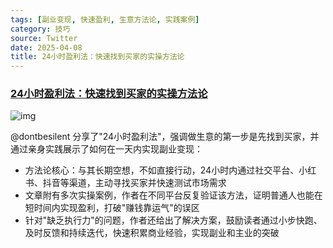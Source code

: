 ```yaml
---
tags: [副业变现, 快速盈利, 生意方法论, 实践案例]
category: 技巧
source: Twitter
date: 2025-04-08
title: 24小时盈利法：快速找到买家的实操方法论
---
```


### [24小时盈利法：快速找到买家的实操方法论](https://twitter-thread.com/t/1904037280807055488)

![img](https://img.mengpeng.tech/i/2025/04/16/67ff5397c5001.webp)

@dontbesilent 分享了"24小时盈利法"，强调做生意的第一步是先找到买家，并通过亲身实践展示了如何在一天内实现副业变现：

- 方法论核心：与其长期空想，不如直接行动，24小时内通过社交平台、小红书、抖音等渠道，主动寻找买家并快速测试市场需求
- 文章附有多次实操案例，作者在不同平台反复验证该方法，证明普通人也能在短时间内实现盈利，打破"赚钱靠运气"的误区
- 针对"缺乏执行力"的问题，作者还给出了解决方案，鼓励读者通过小步快跑、及时反馈和持续迭代，快速积累商业经验，实现副业和主业的突破 